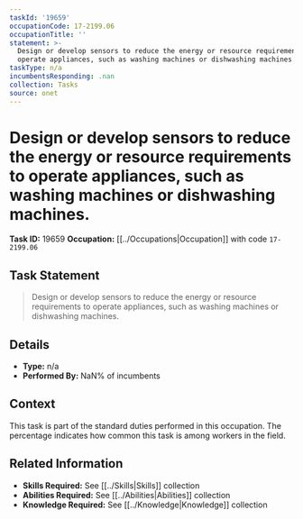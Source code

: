 ```yaml
---
taskId: '19659'
occupationCode: 17-2199.06
occupationTitle: ''
statement: >-
  Design or develop sensors to reduce the energy or resource requirements to
  operate appliances, such as washing machines or dishwashing machines.
taskType: n/a
incumbentsResponding: .nan
collection: Tasks
source: onet
---
```

# Design or develop sensors to reduce the energy or resource requirements to operate appliances, such as washing machines or dishwashing machines.

**Task ID:** 19659
**Occupation:** [[../Occupations|Occupation]] with code `17-2199.06`

## Task Statement

> Design or develop sensors to reduce the energy or resource requirements to operate appliances, such as washing machines or dishwashing machines.

## Details

- **Type:** n/a
- **Performed By:** NaN% of incumbents

## Context

This task is part of the standard duties performed in this occupation. The percentage indicates how common this task is among workers in the field.

## Related Information

- **Skills Required:** See [[../Skills|Skills]] collection
- **Abilities Required:** See [[../Abilities|Abilities]] collection
- **Knowledge Required:** See [[../Knowledge|Knowledge]] collection
